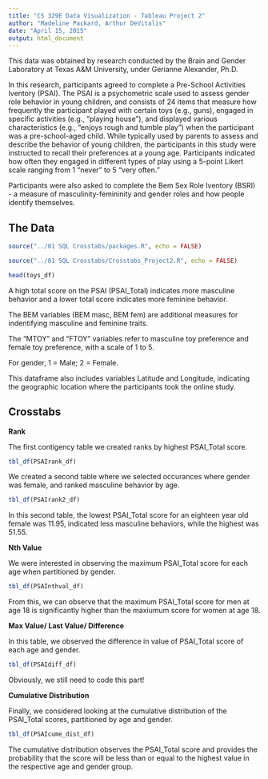 ```yaml
---
title: "CS 329E Data Visualization - Tableau Project 2"
author: "Madeline Packard, Arthur DeVitalis"
date: "April 15, 2015"
output: html_document
---
```


This data was obtained by research conducted by the Brain and Gender Laboratory at Texas A&M University, under Gerianne Alexander, Ph.D.

In this research, participants agreed to complete a Pre-School Activities Iventory (PSAI). The PSAI is a psychometric scale used to assess gender role behavior in young children, and consists of 24 items that measure how frequently the participant played with certain toys (e.g., guns), engaged in specific activities (e.g., "playing house"), and displayed various characteristics (e.g., "enjoys rough and tumble play") when the participant was a pre-school-aged child. While typically used by parents to assess and describe the behavior of young children, the participants in this study were instructed to recall their preferences at a young age. Participants indicated how often they engaged in different types of play using a 5-point Likert scale ranging from 1 "never" to 5 "very often."

Participants were also asked to complete the Bem Sex Role Iventory (BSRI) - a measure of masculinity-femininity and gender roles and how people identify themselves. 

## The Data
```r
source("../01 SQL Crosstabs/packages.R", echo = FALSE)
```
```r
source("../01 SQL Crosstabs/Crosstabs_Project2.R", echo = FALSE)
```

```r
head(toys_df)
```

A high total score on the PSAI (PSAI_Total) indicates more masculine behavior and a lower total score indicates more feminine behavior.

The BEM variables (BEM masc, BEM fem) are additional measures for indentifying masculine and feminine traits.

The "MTOY" and "FTOY" variables refer to masculine toy preference and female toy preference, with a scale of 1 to 5.

For gender, 1 = Male; 2 = Female.

This dataframe also includes variables Latitude and Longitude, indicating the geographic location where the participants took the online study.

## Crosstabs

**Rank**

The first contigency table we created ranks by highest PSAI_Total score.

```r
tbl_df(PSAIrank_df)
```

We created a second table where we selected occurances where gender was female, and ranked masculine behavior by age.

```r
tbl_df(PSAIrank2_df)
```

In this second table, the lowest PSAI_Total score for an eighteen year old female was 11.95, indicated less masculine behaviors,  while the highest was 51.55.

**Nth Value**

We were interested in observing the maximum PSAI_Total score for each age when partitioned by gender.

```r
tbl_df(PSAInthval_df)
```

From this, we can observe that the maximum PSAI_Total score for men at age 18 is significantly higher than the maxiumum score for women at age 18.

**Max Value/ Last Value/ Difference**

In this table, we observed the difference in value of PSAI_Total score of each age and gender.

```r
tbl_df(PSAIdiff_df)
```

Obviously, we still need to code this part!

**Cumulative Distribution**

Finally, we considered looking at the cumulative distribution of the PSAI_Total scores, partitioned by age and gender.

```r
tbl_df(PSAIcume_dist_df)
```

The cumulative distribution observes the PSAI_Total score and provides the probability that the score will be less than or equal to the highest value in the respective age and gender group.